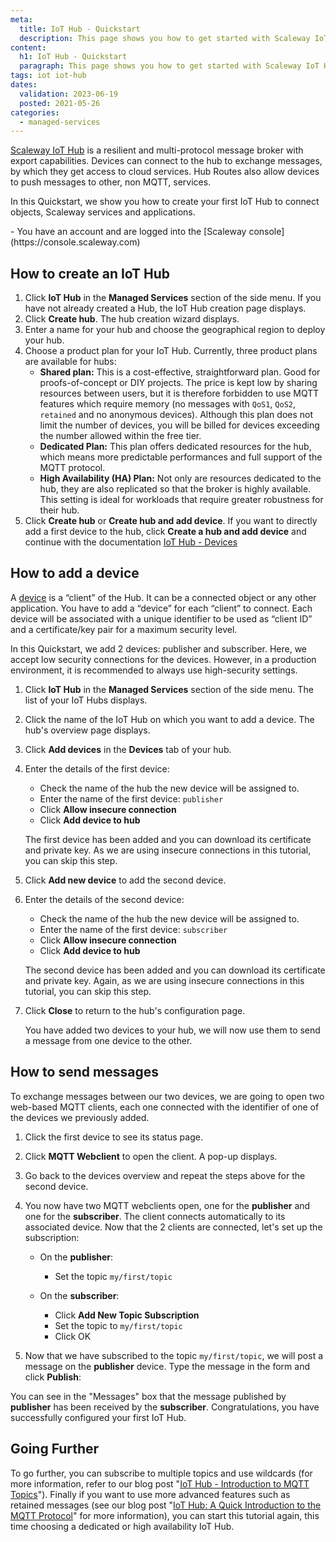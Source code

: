 ```yaml
---
meta:
  title: IoT Hub - Quickstart
  description: This page shows you how to get started with Scaleway IoT Hub.
content:
  h1: IoT Hub - Quickstart
  paragraph: This page shows you how to get started with Scaleway IoT Hub.
tags: iot iot-hub
dates:
  validation: 2023-06-19
  posted: 2021-05-26
categories:
  - managed-services
---
```


[Scaleway IoT Hub](/managed-services/iot-hub/concepts/#iot-hub) is a resilient and multi-protocol message broker with export capabilities. Devices can connect to the hub to exchange messages, by which they get access to cloud services. Hub Routes also allow devices to push messages to other, non MQTT, services.

In this Quickstart, we show you how to create your first IoT Hub to connect objects, Scaleway services and applications.

<Macro id="iam-requirements" />

<Message type="requirement">
  - You have an account and are logged into the [Scaleway console](https://console.scaleway.com)
</Message>

## How to create an IoT Hub

1. Click **IoT Hub** in the **Managed Services** section of the side menu. If you have not already created a Hub, the IoT Hub creation page displays.
2. Click **Create hub**. The hub creation wizard displays.
3. Enter a name for your hub and choose the geographical region to deploy your hub.
4. Choose a product plan for your IoT Hub. Currently, three product plans are available for hubs:
    - **Shared plan:** This is a cost-effective, straightforward plan. Good for proofs-of-concept or DIY projects. The price is kept low by sharing resources between users, but it is therefore forbidden to use MQTT features which require memory (no messages with `QoS1`, `QoS2`, `retained` and no anonymous devices). Although this plan does not limit the number of devices, you will be billed for devices exceeding the number allowed within the free tier.
    - **Dedicated Plan:** This plan offers dedicated resources for the hub, which means more predictable performances and full support of the MQTT protocol.
    - **High Availability (HA) Plan:** Not only are resources dedicated to the hub, they are also replicated so that the broker is highly available. This setting is ideal for workloads that require greater robustness for their hub.
5. Click **Create hub** or **Create hub and add device**.
    <Message type="note">
      If you want to directly add a first device to the hub, click **Create a hub and add device** and continue with the documentation [IoT Hub - Devices](/managed-services/iot-hub/how-to/add-device/)
    </Message>

## How to add a device

A [device](/managed-services/iot-hub/concepts/#device) is a “client” of the Hub. It can be a connected object or any other application. You have to add a “device” for each “client” to connect. Each device will be associated with a unique identifier to be used as “client ID” and a certificate/key pair for a maximum security level.

In this Quickstart, we add 2 devices: publisher and subscriber. Here, we accept low security connections for the devices. However, in a production environment, it is recommended to always use high-security settings.

1. Click **IoT Hub** in the **Managed Services** section of the side menu. The list of your IoT Hubs displays.
2. Click the name of the IoT Hub on which you want to add a device. The hub's overview page displays.
3. Click **Add devices** in the **Devices** tab of your hub.

4. Enter the details of the first device:
    - Check the name of the hub the new device will be assigned to.
    - Enter the name of the first device: `publisher`
    - Click **Allow insecure connection**
    - Click **Add device to hub**

    The first device has been added and you can download its certificate and private key. As we are using insecure connections in this tutorial, you can skip this step.
5. Click **Add new device** to add the second device.
6. Enter the details of the second device:
    - Check the name of the hub the new device will be assigned to.
    - Enter the name of the first device: `subscriber`
    - Click **Allow insecure connection**
    - Click **Add device to hub**

    The second device has been added and you can download its certificate and private key. Again, as we are using insecure connections in this tutorial, you can skip this step.
7. Click **Close** to return to the hub's configuration page.

    You have added two devices to your hub, we will now use them to send a message from one device to the other.

## How to send messages

To exchange messages between our two devices, we are going to open two web-based MQTT clients, each one connected with the identifier of one of the devices we previously added.

1. Click the first device to see its status page.
2. Click **MQTT Webclient** to open the client. A pop-up displays.
3. Go back to the devices overview and repeat the steps above for the second device.
4. You now have two MQTT webclients open, one for the **publisher** and one for the **subscriber**. The client connects automatically to its associated device. Now that the 2 clients are connected, let's set up the subscription: 
    * On the **publisher**:
        * Set the topic `my/first/topic`

    * On the **subscriber**:
        * Click **Add New Topic Subscription**
        * Set the topic to `my/first/topic`
        * Click OK

    <Lightbox src="scaleway-iothub-qs1.webp" alt = "" />
5. Now that we have subscribed to the topic `my/first/topic`, we will post a message on the **publisher** device. Type the message in the form and click **Publish**:
    <Lightbox src="scaleway-iothub-qs2.webp" alt = "" />

You can see in the "Messages" box that the message published by **publisher** has been received by the **subscriber**. Congratulations, you have successfully configured your first IoT Hub.


## Going Further

To go further, you can subscribe to multiple topics and use wildcards (for more information, refer to our blog post "[IoT Hub - Introduction to MQTT Topics](https://www.scaleway.com/en/blog/scaleway-iot-hub-introduction-to-mqtt-topics/)").
Finally if you want to use more advanced features such as retained messages (see our blog post "[IoT Hub: A Quick Introduction to the MQTT Protocol](https://www.scaleway.com/en/blog/introduction-to-mqtt-protocol/)" for more information), you can start this tutorial again, this time choosing a dedicated or high availability IoT Hub.
